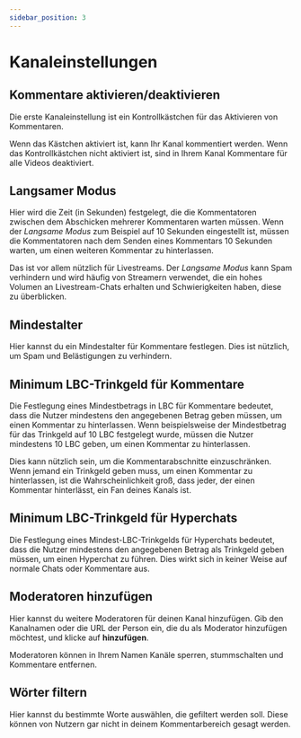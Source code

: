 ---
sidebar_position: 3
---

# Kanaleinstellungen

## Kommentare aktivieren/deaktivieren

Die erste Kanaleinstellung ist ein Kontrollkästchen für das Aktivieren von Kommentaren.

Wenn das Kästchen aktiviert ist, kann Ihr Kanal kommentiert werden. Wenn das Kontrollkästchen nicht aktiviert ist, sind in Ihrem Kanal Kommentare für alle Videos deaktiviert.

## Langsamer Modus

Hier wird die Zeit (in Sekunden) festgelegt, die die Kommentatoren zwischen dem Abschicken mehrerer Kommentaren warten müssen. Wenn der *Langsame Modus* zum Beispiel auf 10 Sekunden eingestellt ist, müssen die Kommentatoren nach dem Senden eines Kommentars 10 Sekunden warten, um einen weiteren Kommentar zu hinterlassen.

Das ist vor allem nützlich für Livestreams. Der *Langsame Modus* kann Spam verhindern und wird häufig von Streamern verwendet, die ein hohes Volumen an Livestream-Chats erhalten und Schwierigkeiten haben, diese zu überblicken. 

## Mindestalter

Hier kannst du ein Mindestalter für Kommentare festlegen. Dies ist nützlich, um Spam und Belästigungen zu verhindern.

## Minimum LBC-Trinkgeld für Kommentare

Die Festlegung eines Mindestbetrags in LBC für Kommentare bedeutet, dass die Nutzer mindestens den angegebenen Betrag geben müssen, um einen Kommentar zu hinterlassen. Wenn beispielsweise der Mindestbetrag für das Trinkgeld auf 10 LBC festgelegt wurde, müssen die Nutzer mindestens 10 LBC geben, um einen Kommentar zu hinterlassen.

Dies kann nützlich sein, um die Kommentarabschnitte einzuschränken. Wenn jemand ein Trinkgeld geben muss, um einen Kommentar zu hinterlassen, ist die Wahrscheinlichkeit groß, dass jeder, der einen Kommentar hinterlässt, ein Fan deines Kanals ist. 

## Minimum LBC-Trinkgeld für Hyperchats

Die Festlegung eines Mindest-LBC-Trinkgelds für Hyperchats bedeutet, dass die Nutzer mindestens den angegebenen Betrag als Trinkgeld geben müssen, um einen Hyperchat zu führen. Dies wirkt sich in keiner Weise auf normale Chats oder Kommentare aus.

## Moderatoren hinzufügen

Hier kannst du weitere Moderatoren für deinen Kanal hinzufügen. Gib den Kanalnamen oder die URL der Person ein, die du als Moderator hinzufügen möchtest, und klicke auf **hinzufügen**.

Moderatoren können in Ihrem Namen Kanäle sperren, stummschalten und Kommentare entfernen.

## Wörter filtern 

Hier kannst du bestimmte Worte auswählen, die gefiltert werden soll. Diese können von Nutzern gar nicht in deinem Kommentarbereich gesagt werden. 
